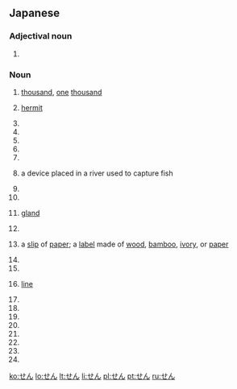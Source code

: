==Japanese==

===Adjectival noun===
{{ja-adj|infl=tari}}

# {{ja-def|倩}}

===Noun===
{{ja-noun}}

# {{ja-def|千|阡|仟}} [[thousand]], [[one]] [[thousand]]
# {{ja-def|仙}} [[hermit]]
# {{ja-def|先}}
# {{ja-def|疝}}
# {{ja-def|宣}}
# {{ja-def|専}}
# {{ja-def|栓}}
# {{ja-def|筌}} a device placed in a river used to capture fish
# {{ja-def|煎}}
# {{ja-def|羨}}
# {{ja-def|腺}} [[gland]]
# {{ja-def|詮}}
# {{ja-def|箋|籤}} a [[slip]] of [[paper]]; a [[label]] made of [[wood]], [[bamboo]], [[ivory]], or [[paper]]
# {{ja-def|銑|鏟}}
# {{ja-def|銭}}
# {{ja-def|線}} [[line]]
# {{ja-def|賤}}
# {{ja-def|選}}
# {{ja-def|磚|塼|甎}}
# {{ja-def|氈}}
# {{ja-def|繊}}
# {{ja-def|餞}}
# {{ja-def|饌}}
# {{ja-def|倩}}

[[ko:せん]]
[[lo:せん]]
[[lt:せん]]
[[li:せん]]
[[pl:せん]]
[[pt:せん]]
[[ru:せん]]